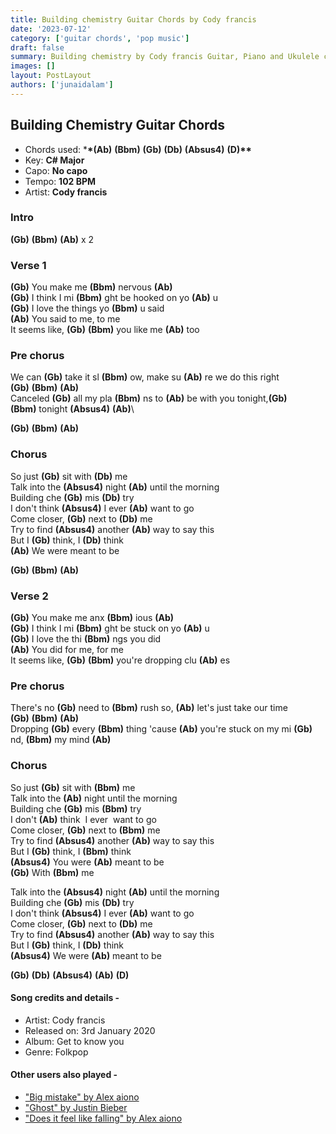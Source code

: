 ```yaml
---
title: Building chemistry Guitar Chords by Cody francis
date: '2023-07-12'
category: ['guitar chords', 'pop music']
draft: false
summary: Building chemistry by Cody francis Guitar, Piano and Ukulele chords,Chords used – (Ab) (Bbm) (Gb) (Db) (Absus4) (D) , Capo – No capo, Key – C# Major.
images: []
layout: PostLayout
authors: ['junaidalam']
---
```


## Building Chemistry Guitar Chords

- Chords used: \***\*(Ab)** **(Bbm)** **(Gb)** **(Db)** **(Absus4)** **(D)\*\***
- Key: **C# Major**
- Capo: **No capo**
- Tempo: **102 BPM**
- Artist: **Cody francis**

### Intro

**(Gb)** **(Bbm)** **(Ab)** x 2

### Verse 1

**(Gb)** You make me **(Bbm)** nervous **(Ab)**\
**(Gb)** I think I mi **(Bbm)** ght be hooked on yo **(Ab)** u\
**(Gb)** I love the things yo **(Bbm)** u said\
**(Ab)** You said to me, to me\
It seems like, **(Gb)** **(Bbm)** you like me **(Ab)** too

### Pre chorus

We can **(Gb)** take it sl **(Bbm)** ow, make su **(Ab)** re we do this right \
**(Gb)** **(Bbm)** **(Ab)**\
Canceled **(Gb)** all my pla **(Bbm)** ns to **(Ab)** be with you tonight,**(Gb)** \
**(Bbm)** tonight **(Absus4)** **(Ab)**\

**(Gb)** **(Bbm)** **(Ab)**

### Chorus

So just **(Gb)** sit with **(Db)** me\
Talk into the **(Absus4)** night **(Ab)** until the morning\
Building che **(Gb)** mis **(Db)** try\
I don't think **(Absus4)** I ever **(Ab)** want to go\
Come closer, **(Gb)** next to **(Db)** me\
Try to find **(Absus4)** another **(Ab)** way to say this\
But I **(Gb)** think, I **(Db)** think\
**(Ab)** We were meant to be

**(Gb)** **(Bbm)** **(Ab)**

### Verse 2

**(Gb)** You make me anx **(Bbm)** ious **(Ab)**\
**(Gb)** I think I mi **(Bbm)** ght be stuck on yo **(Ab)** u\
**(Gb)** I love the thi **(Bbm)** ngs you did\
**(Ab)** You did for me, for me\
It seems like, **(Gb)** **(Bbm)** you're dropping clu **(Ab)** es

### Pre chorus

There's no **(Gb)** need to **(Bbm)** rush so, **(Ab)** let's just take our time\
**(Gb)** **(Bbm)** **(Ab)**\
Dropping **(Gb)** every **(Bbm)** thing 'cause **(Ab)** you're stuck on my mi **(Gb)** nd, **(Bbm)** my mind **(Ab)**

### Chorus

So just **(Gb)** sit with **(Bbm)** me\
Talk into the **(Ab)** night until the morning\
Building che **(Gb)** mis **(Bbm)** try\
I don't **(Ab)** think  I ever  want to go\
Come closer, **(Gb)** next to **(Bbm)** me\
Try to find **(Absus4)** another **(Ab)** way to say this\
But I **(Gb)** think, I **(Bbm)** think\
**(Absus4)** You were **(Ab)** meant to be\
**(Gb)** With **(Bbm)** me

Talk into the **(Absus4)** night **(Ab)** until the morning\
Building che **(Gb)** mis **(Db)** try\
I don't think **(Absus4)** I ever **(Ab)** want to go\
Come closer, **(Gb)** next to **(Db)** me\
Try to find **(Absus4)** another **(Ab)** way to say this\
But I **(Gb)** think, I **(Db)** think\
**(Absus4)** We were **(Ab)** meant to be

**(Gb)** **(Db)** **(Absus4)** **(Ab)** **(D)**

#### Song credits and details -

- Artist: Cody francis
- Released on: 3rd January 2020
- Album: Get to know you
- Genre: Folkpop

#### Other users also played -

- ["Big mistake" by Alex aiono](https://www.chordsco.com/chords/big-mistake-guitar-chords-by-alex-aiono)
- ["Ghost" by Justin Bieber](https://www.chordsco.com/chords/ghost-guitar-chords-by-justin-bieber)
- ["Does it feel like falling" by Alex aiono](https://www.chordsco.com/chords/does-it-feel-like-falling-guitar-chords-by-alex-aiono)
